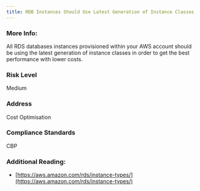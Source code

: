 ```yaml
---
title: RDB Instances Should Use Latest Generation of Instance Classes
---
```


### More Info:

All RDS databases instances provisioned within your AWS account should be using the latest generation of instance classes in order to get the best performance with lower costs.

### Risk Level

Medium

### Address

Cost Optimisation

### Compliance Standards

CBP

### Additional Reading:

- [https://aws.amazon.com/rds/instance-types/](https://aws.amazon.com/rds/instance-types/)
